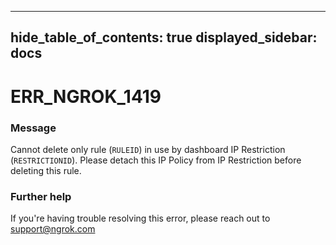 

---
hide_table_of_contents: true
displayed_sidebar: docs
---


# ERR_NGROK_1419

### Message
Cannot delete only rule (`RULEID`) in use by dashboard IP Restriction (`RESTRICTIONID`). Please detach this IP Policy from IP Restriction before deleting this rule.

<ErrorDetails error="err_ngrok_1419" />



### Further help
If you're having trouble resolving this error, please reach out to [support@ngrok.com](mailto:support@ngrok.com?subject=Help%20with%20ERR_NGROK_1419)

